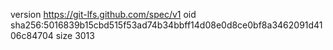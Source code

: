 version https://git-lfs.github.com/spec/v1
oid sha256:5016839b15cbd515f53ad74b34bbff14d08e0d8ce0bf8a3462091d4106c84704
size 3013
